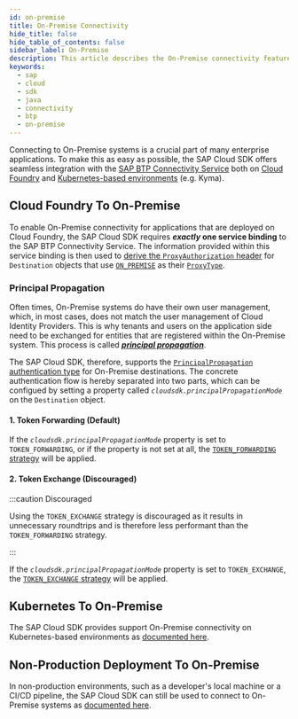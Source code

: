 ```yaml
---
id: on-premise
title: On-Premise Connectivity
hide_title: false
hide_table_of_contents: false
sidebar_label: On-Premise
description: This article describes the On-Premise connectivity features of the SAP Cloud SDK for Java.
keywords:
  - sap
  - cloud
  - sdk
  - java
  - connectivity
  - btp
  - on-premise
---
```


Connecting to On-Premise systems is a crucial part of many enterprise applications.
To make this as easy as possible, the SAP Cloud SDK offers seamless integration with the [SAP BTP Connectivity Service](https://help.sap.com/docs/connectivity/sap-btp-connectivity-cf/connectivity) both on [Cloud Foundry](#cloud-foundry-to-on-premise) and [Kubernetes-based environments](#k8s-to-on-premise) (e.g. Kyma).

## Cloud Foundry To On-Premise

To enable On-Premise connectivity for applications that are deployed on Cloud Foundry, the SAP Cloud SDK requires **_exactly_ one service binding** to the SAP BTP Connectivity Service.
The information provided within this service binding is then used to [derive the `ProxyAuthorization` header](http-destinations#deriving-the-proxy-authorization-header) for `Destination` objects that use [`ON_PREMISE`](pathname:///java-api/v5/com/sap/cloud/sdk/cloudplatform/connectivity/ProxyType.html#ON_PREMISE) as their [`ProxyType`](<pathname:///java-api/v5/com/sap/cloud/sdk/cloudplatform/connectivity/HttpDestinationProperties.html#getProxyType()>).

### Principal Propagation

Often times, On-Premise systems do have their own user management, which, in most cases, does not match the user management of Cloud Identity Providers.
This is why tenants and users on the application side need to be exchanged for entities that are registered within the On-Premise system.
This process is called [**_principal propagation_**](https://help.sap.com/docs/connectivity/sap-btp-connectivity-cf/configuring-principal-propagation?locale=en-).

The SAP Cloud SDK, therefore, supports the [`PrincipalPropagation` authentication type](pathname:///java-api/v5/com/sap/cloud/sdk/cloudplatform/connectivity/AuthenticationType.html#PRINCIPAL_PROPAGATION) for On-Premise destinations.
The concrete authentication flow is hereby separated into two parts, which can be configued by setting a property called _`cloudsdk.principalPropagationMode`_ on the `Destination` object.

#### 1. Token Forwarding (Default)

If the _`cloudsdk.principalPropagationMode`_ property is set to `TOKEN_FORWARDING`, or if the property is not set at all, the [`TOKEN_FORWARDING` strategy](pathname:///java-api/v5/com/sap/cloud/sdk/cloudplatform/connectivity/PrincipalPropagationMode.html#TOKEN_FORWARDING) will be applied.

#### 2. Token Exchange (Discouraged)

:::caution Discouraged

Using the `TOKEN_EXCHANGE` strategy is discouraged as it results in unnecessary roundtrips and is therefore less performant than the `TOKEN_FORWARDING` strategy.

:::

If the _`cloudsdk.principalPropagationMode`_ property is set to `TOKEN_EXCHANGE`, the [`TOKEN_EXCHANGE` strategy](pathname:///java-api/v5/com/sap/cloud/sdk/cloudplatform/connectivity/PrincipalPropagationMode.html#TOKEN_EXCHANGE) will be applied.

## Kubernetes To On-Premise

The SAP Cloud SDK provides support On-Premise connectivity on Kubernetes-based environments as [documented here](../../environments/kubernetes-kyma#on-premise-connectivity).

## Non-Production Deployment To On-Premise

In non-production environments, such as a developer's local machine or a CI/CD pipeline, the SAP Cloud SDK can still be used to connect to On-Premise systems as [documented here](running-locally).
